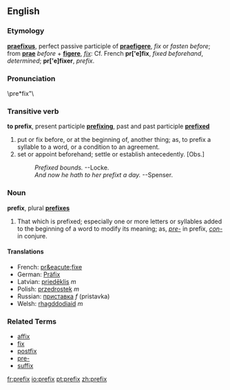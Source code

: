 ==English==
===Etymology===
{{L.}} '''[[praefixus]]''', perfect passive participle of '''[[praefigere]]''', ''fix'' or ''fasten before''; from '''[[prae]]''' ''before'' + '''[[figere]]''', ''[[fix]]'': Cf. French '''pr['e]fix''', ''fixed beforehand'', ''determined''; '''pr['e]fixer''', ''prefix''. 

===Pronunciation===
\pre*fix"\

===Transitive verb===
'''to prefix''', present participle '''[[prefixing]]''', past and past participle '''[[prefixed]]'''

# put or fix before, or at the beginning of, another thing; as, to prefix a syllable to a word, or a condition to an agreement.
# set or appoint beforehand; settle or establish antecedently. [Obs.]        
#:''Prefixed bounds. '' --Locke.
#:''And now he hath to her prefixt a day.'' --Spenser.

===Noun===
'''prefix''', plural '''[[prefixes]]'''

# That which is prefixed; especially one or more letters or syllables added to the beginning of a word to modify its meaning; as, ''[[pre-]]'' in prefix, ''[[con-]]'' in conjure.

====Translations====
*French: [[pr&eacute;fixe]]
*German: [[Präfix]]
*Latvian: [[priedēklis]] ''m''
*Polish: [[przedrostek]] ''m''
*Russian: [[приставка]] ''f'' (pristavka)
*Welsh: [[rhagddodiaid]] ''m''

===Related Terms=== 
*[[affix]]
*[[fix]]
*[[postfix]]
*[[pre-]]
*[[suffix]]

[[fr:prefix]]
[[io:prefix]]
[[pt:prefix]]
[[zh:prefix]]